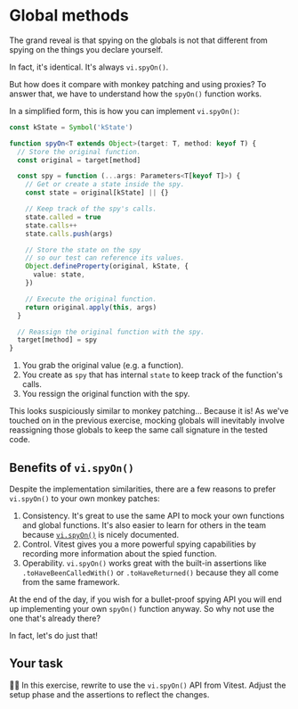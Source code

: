 # Global methods

The grand reveal is that spying on the globals is not that different from spying on the things you declare yourself.

In fact, it's identical. It's always `vi.spyOn()`.

But how does it compare with monkey patching and using proxies? To answer that, we have to understand how the `spyOn()` function works.

In a simplified form, this is how you can implement `vi.spyOn()`:

```ts filename=spyOn.ts
const kState = Symbol('kState')

function spyOn<T extends Object>(target: T, method: keyof T) {
  // Store the original function.
  const original = target[method]

  const spy = function (...args: Parameters<T[keyof T]>) {
    // Get or create a state inside the spy.
    const state = original[kState] || {}

    // Keep track of the spy's calls.
    state.called = true
    state.calls++
    state.calls.push(args)

    // Store the state on the spy
    // so our test can reference its values.
    Object.defineProperty(original, kState, {
      value: state,
    })

    // Execute the original function.
    return original.apply(this, args)
  }

  // Reassign the original function with the spy.
  target[method] = spy
}
```

1. You grab the original value (e.g. a function).
2. You create as `spy` that has internal `state` to keep track of the function's calls.
3. You ressign the original function with the spy.

This looks suspiciously similar to monkey patching... Because it is! As we've touched on in the previous exercise, mocking globals will inevitably involve reassigning those globals to keep the same call signature in the tested code.

## Benefits of `vi.spyOn()`

Despite the implementation similarities, there are a few reasons to prefer `vi.spyOn()` to your own monkey patches:

1. Consistency. It's great to use the same API to mock your own functions and global functions. It's also easier to learn for others in the team because [`vi.spyOn()`](https://vitest.dev/api/vi.html#vi-spyon) is nicely documented.
1. Control. Vitest gives you a more powerful spying capabilities by recording more information about the spied function.
1. Operability. `vi.spyOn()` works great with the built-in assertions like `.toHaveBeenCalledWith()` or `.toHaveReturned()` because they all come from the same framework.

At the end of the day, if you wish for a bullet-proof spying API you will end up implementing your own `spyOn()` function anyway. So why not use the one that's already there?

In fact, let's do just that!

## Your task

👨‍💼 In this exercise, rewrite <InlineFile file="print-server-url.test.ts" /> to use the `vi.spyOn()` API from Vitest. Adjust the setup phase and the assertions to reflect the changes.
